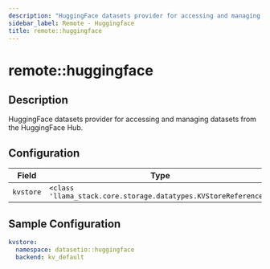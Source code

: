 ```yaml
---
description: "HuggingFace datasets provider for accessing and managing datasets from the HuggingFace Hub."
sidebar_label: Remote - Huggingface
title: remote::huggingface
---
```


# remote::huggingface

## Description

HuggingFace datasets provider for accessing and managing datasets from the HuggingFace Hub.

## Configuration

| Field | Type | Required | Default | Description |
|-------|------|----------|---------|-------------|
| `kvstore` | `<class 'llama_stack.core.storage.datatypes.KVStoreReference'>` | No |  |  |

## Sample Configuration

```yaml
kvstore:
  namespace: datasetio::huggingface
  backend: kv_default
```
